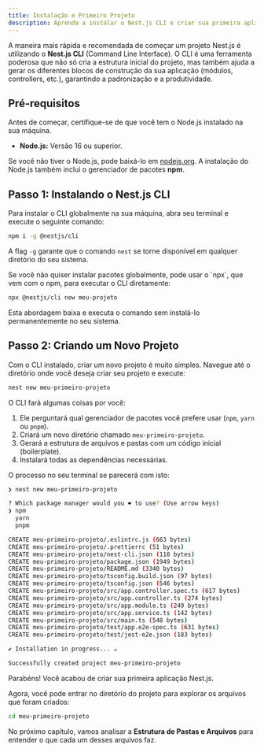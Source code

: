 ```yaml
---
title: Instalação e Primeiro Projeto
description: Aprenda a instalar o Nest.js CLI e criar sua primeira aplicação Nest.js passo a passo.
---
```



A maneira mais rápida e recomendada de começar um projeto Nest.js é utilizando o **Nest.js CLI** (Command Line Interface). O CLI é uma ferramenta poderosa que não só cria a estrutura inicial do projeto, mas também ajuda a gerar os diferentes blocos de construção da sua aplicação (módulos, controllers, etc.), garantindo a padronização e a produtividade.

## Pré-requisitos

Antes de começar, certifique-se de que você tem o Node.js instalado na sua máquina.

-   **Node.js:** Versão 16 ou superior.

Se você não tiver o Node.js, pode baixá-lo em [nodejs.org](https://nodejs.org/). A instalação do Node.js também inclui o gerenciador de pacotes **npm**.

## Passo 1: Instalando o Nest.js CLI

Para instalar o CLI globalmente na sua máquina, abra seu terminal e execute o seguinte comando:

```bash
npm i -g @nestjs/cli
```

A flag `-g` garante que o comando `nest` se torne disponível em qualquer diretório do seu sistema.

<Aside title="Prefere não instalar globalmente?">
Se você não quiser instalar pacotes globalmente, pode usar o `npx`, que vem com o npm, para executar o CLI diretamente:

```bash
npx @nestjs/cli new meu-projeto
```
Esta abordagem baixa e executa o comando sem instalá-lo permanentemente no seu sistema.
</Aside>

## Passo 2: Criando um Novo Projeto

Com o CLI instalado, criar um novo projeto é muito simples. Navegue até o diretório onde você deseja criar seu projeto e execute:

```bash
nest new meu-primeiro-projeto
```

O CLI fará algumas coisas por você:
1.  Ele perguntará qual gerenciador de pacotes você prefere usar (`npm`, `yarn` ou `pnpm`).
2.  Criará um novo diretório chamado `meu-primeiro-projeto`.
3.  Gerará a estrutura de arquivos e pastas com um código inicial (boilerplate).
4.  Instalará todas as dependências necessárias.

O processo no seu terminal se parecerá com isto:

```sh
❯ nest new meu-primeiro-projeto

? Which package manager would you ❤️ to use? (Use arrow keys)
❯ npm
  yarn
  pnpm

CREATE meu-primeiro-projeto/.eslintrc.js (663 bytes)
CREATE meu-primeiro-projeto/.prettierrc (51 bytes)
CREATE meu-primeiro-projeto/nest-cli.json (118 bytes)
CREATE meu-primeiro-projeto/package.json (1949 bytes)
CREATE meu-primeiro-projeto/README.md (3340 bytes)
CREATE meu-primeiro-projeto/tsconfig.build.json (97 bytes)
CREATE meu-primeiro-projeto/tsconfig.json (546 bytes)
CREATE meu-primeiro-projeto/src/app.controller.spec.ts (617 bytes)
CREATE meu-primeiro-projeto/src/app.controller.ts (274 bytes)
CREATE meu-primeiro-projeto/src/app.module.ts (249 bytes)
CREATE meu-primeiro-projeto/src/app.service.ts (142 bytes)
CREATE meu-primeiro-projeto/src/main.ts (548 bytes)
CREATE meu-primeiro-projeto/test/app.e2e-spec.ts (631 bytes)
CREATE meu-primeiro-projeto/test/jest-e2e.json (183 bytes)

✔ Installation in progress... ☕

Successfully created project meu-primeiro-projeto
```

Parabéns! Você acabou de criar sua primeira aplicação Nest.js.

Agora, você pode entrar no diretório do projeto para explorar os arquivos que foram criados:
```bash
cd meu-primeiro-projeto
```

No próximo capítulo, vamos analisar a **Estrutura de Pastas e Arquivos** para entender o que cada um desses arquivos faz.
